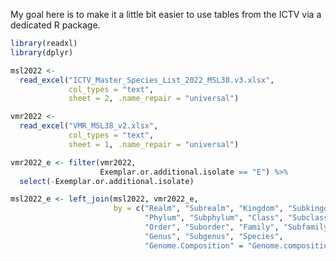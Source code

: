 
My goal here
is to make it a little bit easier
to use tables
from the ICTV
via a dedicated R package.

```r
library(readxl)
library(dplyr)

msl2022 <-
  read_excel("ICTV_Master_Species_List_2022_MSL38.v3.xlsx",
             col_types = "text",
             sheet = 2, .name_repair = "universal")

vmr2022 <-
  read_excel("VMR_MSL38_v2.xlsx",
             col_types = "text",
             sheet = 1, .name_repair = "universal")

vmr2022_e <- filter(vmr2022,
                    Exemplar.or.additional.isolate == "E") %>%
  select(-Exemplar.or.additional.isolate)

msl2022_e <- left_join(msl2022, vmr2022_e,
                       by = c("Realm", "Subrealm", "Kingdom", "Subkingdom",
                              "Phylum", "Subphylum", "Class", "Subclass",
                              "Order", "Suborder", "Family", "Subfamily",
                              "Genus", "Subgenus", "Species",
                              "Genome.Composition" = "Genome.composition"))
```
